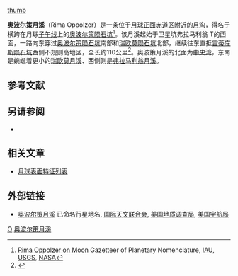 [[image:Réaumur_+_Oppolzer_-_LROC_-_WAC.JPG|thumb]]

'''奥波尔策月溪'''（Rima Oppolzer）是一条位于[[月球正面|月球正面]][[赤道|赤道]]区附近的[[月溪|月沟]]，得名于横跨在月球[[经线|子午线]]上的[[奥波尔策陨石坑|奥波尔策陨石坑]]<ref name="iau">[http://planetarynames.wr.usgs.gov/Feature/5075 Rima Oppolzer on Moon] {{Wayback|url=http://planetarynames.wr.usgs.gov/Feature/5075 |date=20191129091649 }} Gazetteer of Planetary Nomenclature, [[国际天文联合会|IAU]], [[美国地质调查局|USGS]], [[NASA|NASA]]</ref>。该月溪起始于卫星坑弗拉马利翁 T的西面，一路向东穿过[[奥波尔策陨石坑|奥波尔策陨石坑]]南部和[[瑞欧莫陨石坑|瑞欧莫陨石坑]]北部，继续往东直抵[[雷蒂库斯陨石坑|雷蒂库斯陨石坑]]西侧不规则高地区，全长约110公里<ref name="rukl3">{{cite book
| last = Rükl
| first = Antonín
| title = Atlas Měsíce
| publisher = Aventinum
| location = Praha
| date = 1991
| ref  = Ptolemaeus
| pages = 114/44
| isbn = 80-85277-10-7
}}</ref>。奥波策月溪的北面为[[中央湾|中央湾]]，东南是蜿蜒着更小的[[瑞欧莫月溪|瑞欧莫月溪]]、西侧则是[[弗拉马利翁月溪|弗拉马利翁月溪]]。

==参考文献==
<references/>

==另请参阅==
* {{cite book
| last = 鲁克尔
| first = 安东宁
| authorlink2 = 安东宁·鲁克尔
| title = 月球地图集
| publisher = 阿文蒂诺
| location = 布拉格 
| year = 1991
| ref =  
| page = 
| isbn = 80-85277-10-7
}}

== 相关文章 ==
* [[月球表面特征列表|月球表面特征列表]]

==外部链接==
* [http://planetarynames.wr.usgs.gov/Feature/5075 奥波尔策月溪]{{Wayback|url=http://planetarynames.wr.usgs.gov/Feature/5075 |date=20191129091649 }} 已命名行星地名, [[国际天文联合会|国际天文联合会]], [[美国地质调查局|美国地质调查局]], [[美国宇航局|美国宇航局]]

[[Category:月溪|O]]
[[Category:月球地理特徵|奥波尔策月溪]]